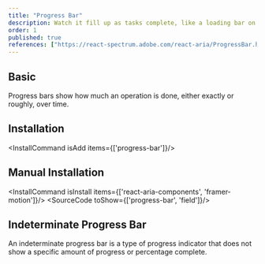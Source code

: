 ```yaml
---
title: "Progress Bar"
description: Watch it fill up as tasks complete, like a loading bar on a game console, offering visual progress updates.
order: 1
published: true
references: ["https://react-spectrum.adobe.com/react-aria/ProgressBar.html#props", "https://www.framer.com/motion/animation/"]
---
```


## Basic

Progress bars show how much an operation is done, either exactly or roughly, over time.
<How toUse="statuses/progress-bar-demo" />

## Installation
<InstallCommand isAdd items={['progress-bar']}/>

## Manual Installation
<InstallCommand isInstall items={['react-aria-components', 'framer-motion']}/>
<SourceCode toShow={['progress-bar', 'field']}/>

## Indeterminate Progress Bar

An indeterminate progress bar is a type of progress indicator that does not show a specific amount of progress or percentage complete.
<How isCenter={false} className='px-32' toUse="statuses/indeterminate-progress-bar-demo" />
